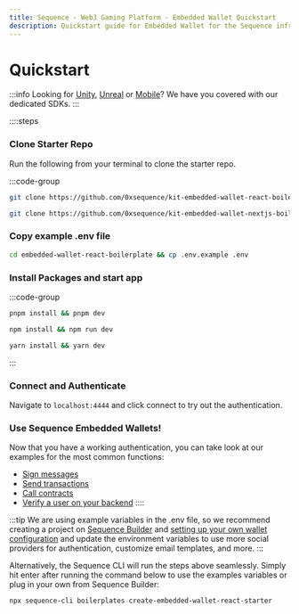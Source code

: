```yaml
---
title: Sequence - Web3 Gaming Platform - Embedded Wallet Quickstart
description: Quickstart guide for Embedded Wallet for the Sequence infrastructure stack for web3 gaming.
---
```



# Quickstart

:::info
Looking for [Unity](/sdk/unity/overview), [Unreal](/sdk/unreal/overview) or [Mobile](/sdk/mobile)? We have you covered with our dedicated SDKs.
:::

::::steps
### Clone Starter Repo
Run the following from your terminal to clone the starter repo.

:::code-group
```bash [React]
git clone https://github.com/0xsequence/kit-embedded-wallet-react-boilerplate.git
```

```bash [Next]
git clone https://github.com/0xsequence/kit-embedded-wallet-nextjs-boilerplate.git
```


### Copy example .env file

```bash
cd embedded-wallet-react-boilerplate && cp .env.example .env
```

### Install Packages and start app

:::code-group
```bash [pnpm]
pnpm install && pnpm dev
```

```bash [npm]
npm install && npm run dev
```

```bash [yarn]
yarn install && yarn dev
```
:::

### Connect and Authenticate
Navigate to `localhost:4444` and click connect to try out the authentication.


### Use Sequence Embedded Wallets!

Now that you have a working authentication, you can take look at our examples for the most common functions:
- [Sign messages](/solutions/wallets/embedded-wallet/examples/use-wallets#sign-messages)
- [Send transactions](/solutions/wallets/embedded-wallet/examples/use-wallets#send-transactions)
- [Call contracts](/solutions/wallets/embedded-wallet/examples/use-wallets#call-any-contract)
- [Verify a user on your backend](/solutions/wallets/embedded-wallet/examples/verification#prerequisite-deployment-of-a-parent-wallet)
::::


:::tip
We are using example variables in the .env file, so we recommend creating a project on [Sequence Builder](https://sequence.build/project/default/wallet/embedded-wallet) and [setting up your own wallet configuration](/solutions/builder/embedded-wallet) and update the environment variables to use more social providers for authentication, customize email templates, and more.
:::


Alternatively, the Sequence CLI will run the steps above seamlessly. Simply hit enter after running the command below to use the examples variables or plug in your own from Sequence Builder:
```bash
npx sequence-cli boilerplates create-embedded-wallet-react-starter
```


